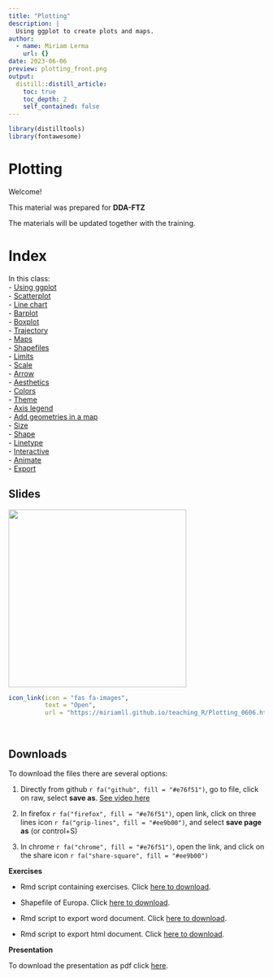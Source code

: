 ```yaml
---
title: "Plotting"
description: |
  Using ggplot to create plots and maps.
author:
  - name: Miriam Lerma
    url: {}
date: 2023-06-06
preview: plotting_front.png
output:
  distill::distill_article:
    toc: true
    toc_depth: 2
    self_contained: false
---
```


```r
library(distilltools)
library(fontawesome)
```

# Plotting

Welcome!

This material was prepared for **DDA-FTZ**

The materials will be updated together with the training.

# Index

In this class:<br>
- [Using ggplot](https://miriamll.github.io/teaching_R/Plotting_0606.html#11)<br>
- [Scatterplot](https://miriamll.github.io/teaching_R/Plotting_0606.html#27)<br>
- [Line chart](https://miriamll.github.io/teaching_R/Plotting_0606.html#28)<br>
- [Barplot](https://miriamll.github.io/teaching_R/Plotting_0606.html#29)<br>
- [Boxplot](https://miriamll.github.io/teaching_R/Plotting_0606.html#31)<br>
- [Trajectory](https://miriamll.github.io/teaching_R/Plotting_0606.html#33)<br>
- [Maps](https://miriamll.github.io/teaching_R/Plotting_0606.html#36)<br>
- [Shapefiles](https://miriamll.github.io/teaching_R/Plotting_0606.html#42)<br>
- [Limits](https://miriamll.github.io/teaching_R/Plotting_0606.html#46)<br>
- [Scale](https://miriamll.github.io/teaching_R/Plotting_0606.html#47)<br>
- [Arrow](https://miriamll.github.io/teaching_R/Plotting_0606.html#48)<br>
- [Aesthetics](https://miriamll.github.io/teaching_R/Plotting_0606.html#55)<br>
- [Colors](https://miriamll.github.io/teaching_R/Plotting_0606.html#58)<br>
- [Theme](https://miriamll.github.io/teaching_R/Plotting_0606.html#63)<br>
- [Axis legend](https://miriamll.github.io/teaching_R/Plotting_0606.html#68)<br>
- [Add geometries in a map](https://miriamll.github.io/teaching_R/Plotting_0606.html#72)<br>
- [Size](https://miriamll.github.io/teaching_R/Plotting_0606.html#80)<br>
- [Shape](https://miriamll.github.io/teaching_R/Plotting_0606.html#81)<br>
- [Linetype](https://miriamll.github.io/teaching_R/Plotting_0606.html#83)<br>
- [Interactive](https://miriamll.github.io/teaching_R/Plotting_0606.html#86)<br>
- [Animate](https://miriamll.github.io/teaching_R/Plotting_0606.html#88)<br>
- [Export](https://miriamll.github.io/teaching_R/Plotting_0606.html#89)<br>

## Slides
<html>
<body>
   <left>
      <a href="https://miriamll.github.io/teaching_R/Plotting_0606.html#1"><img src="https://github.com/MiriamLL/miriamlerma_/blob/main/_posts/2023-06-06-plotting/plotting_front.png?raw=true" style="width:350px"></a>
   </left>
</body>
</html>


```r
icon_link(icon = "fas fa-images",
          text = "Open",
          url = "https://miriamll.github.io/teaching_R/Plotting_0606.html#1")
```



<br>

## Downloads

To download the files there are several options:  

1. Directly from github `r fa("github", fill = "#e76f51")`, go to file, click on raw, select **save as**. [See video here](https://www.gitkraken.com/learn/git/github-download#how-to-download-a-csv-from-github)

2. In firefox `r fa("firefox", fill = "#e76f51")`, open link, click on three lines icon `r fa("grip-lines", fill = "#ee9b00")`, and select **save page as** (or control+S)

3. In chrome `r fa("chrome", fill = "#e76f51")`, open the link, and click on the share icon `r fa("share-square", fill = "#ee9b00")`

**Exercises**

- Rmd script containing exercises. Click [here to download](https://github.com/MiriamLL/teaching_R/blob/master/03ExercisesPlotting.Rmd).

- Shapefile of Europa. Click [here to download](https://github.com/MiriamLL/teaching_R/blob/master/Downloads/Europe.shp).

- Rmd script to export word document. Click [here to download](https://github.com/MiriamLL/teaching_R/blob/master/04PlotWord.Rmd).

- Rmd script to export html document. Click [here to download](https://github.com/MiriamLL/teaching_R/blob/master/05PlotInteractive.Rmd).

**Presentation**

To download the presentation as pdf click [here](https://github.com/MiriamLL/miriamlerma_/blob/main/_posts/2023-06-06-plotting/Plotting.pdf).
